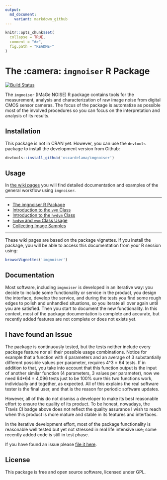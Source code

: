 ```yaml
---
output:
  md_document:
    variant: markdown_github
---
```


<!-- README.md is generated from README.Rmd. Please edit that file -->

```r
knitr::opts_chunk$set(
  collapse = TRUE,
  comment = "#>",
  fig.path = "README-"
)
```

The :camera: `imgnoiser` R Package
===================================

[![Build Status](https://travis-ci.org/oscardelama/imgnoiser.png?branch=master)](https://travis-ci.org/oscardelama/imgnoiser)


The `imgnoiser` (IMaGe NOISE) R package contains tools for the measurement, analysis and characterization of raw image noise from digital CMOS sensor cameras. The focus of the package is automatize as possible most of the involved procedures so you can focus on the interpretation and analysis of its results.

Installation
------------

This package is not in CRAN yet. However, you can use the `devtools` package to install the development version from Github:

```r
devtools::install_github('oscardelama/imgnoiser')
```

Usage
-----
In [the wiki pages](https://github.com/oscardelama/imgnoiser/wiki) you will find detailed documentation and examples of the general workflow using `imgnoiser`.

- - -

* [The imgnoiser R Package](https://github.com/oscardelama/imgnoiser/wiki)
* [Introduction to the `vvm` Class](https://github.com/oscardelama/imgnoiser/wiki/vvm-Class-Introduction)
* [Introduction to the `hvdvm` Class](https://github.com/oscardelama/imgnoiser/wiki/hvdvm-Class-Introduction)
* [`hvdvm` and `vvm` Class Usage](https://github.com/oscardelama/imgnoiser/wiki/hvdvm-and-vvm-Class-Usage)
* [Collecting Image Samples](https://github.com/oscardelama/imgnoiser/wiki/Collecting-Image-Samples)

- - -

These wiki pages are based on the package vignettes. If you install the package, you will be able to access this documentation from your R session using:

```r
browseVignettes('imgnoiser')
```

Documentation
----------------
Most software, including `imgnoiser` is developed in an iterative way: you decide to include some functionality or service in the product, you design the interface, develop the service, and during the tests you find some rough edges to polish and unhandled situations, so you iterate all over again until you are satisfied. Then you start to document the new functionality. In this context, most of the package documentation is complete and accurate, but recently added features are not complete or does not exists yet.

I have found an Issue
---------------------
The package is continuously tested, but the tests neither include every package feature nor all their possible usage combinations. Notice for example that a function with 4 parameters and an average of 3 substantially different possible values per parameter, requires 4^3 = 64 tests. If in addition to that, you take into account that this function output is the input of another similar function (4 parameters, 3 values per parameter), now we need 64*64 = 4,096 tests just to be 100% sure this two functions work, individually and together, as expected. All of this explains the real software tester is the final user, and that is the reason for periodic software updates. 

However, all of this do not dismiss a developer to make its best reasonable effort to ensure the quality of its product. To be honest, nowadays, the Travis CI badge above does not reflect the quality assurance I wish to reach when this product is more mature and stable in its features and interfaces.

In the iterative development effort, most of the package functionality is reasonable well tested but yet not stressed in real life intensive use; some recently added code is still in test phase. 

If you have found an issue please [file it here](https://github.com/oscardelama/imgnoiser/issues).

License
-------

This package is free and open source software, licensed under GPL.
